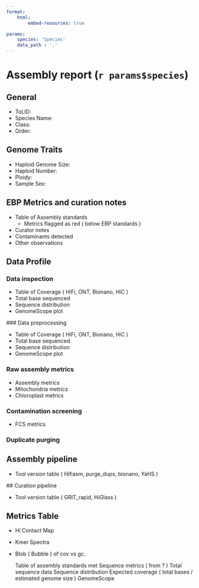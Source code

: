 ```yaml
---
format:
    html:
        embed-resources: true

params:
    species: 'Species'
    data_path : '.'
---
```


# Assembly report (`r params$species`)

## General

- ToLID:
- Species Name:
- Class:
- Order:

## Genome Traits

- Haploid Genome Size:
- Haploid Number:
- Ploidy:
- Sample Sex:

## EBP Metrics and curation notes

- Table of Assembly standards
    - Metrics flagged as red ( below EBP standards )
- Curator notes
- Contaminants detected
- Other observations

## Data Profile

### Data inspection

- Table of Coverage ( HiFi, ONT, Bionano, HiC )
- Total base sequenced
- Sequence distribution
- GenomeScope plot

### Data preprocessing

- Table of Coverage ( HiFi, ONT, Bionano, HiC )
- Total base sequenced
- Sequence distribution
- GenomeScope plot

### Raw assembly metrics

- Assembly metrics
- Mitochondria metrics
- Chloroplast metrics

### Contamination screening

- FCS metrics

### Duplicate purging

## Assembly pipeline

- Tool version table ( Hifiasm, purge_dups, bionano, YaHS )

## Curation pipeline

- Tool version table ( GRIT_rapid, HiGlass )

## Metrics Table

- Hi Contact Map
- Kmer Spectra
- Blob ( Bubble ) of cov vs gc.



    Table of assembly standards met
    Sequence metrics ( from ? )
        Total sequence data
        Sequence distribution
        Expected coverage ( total bases / estimated genome size )
    GenomeScope
